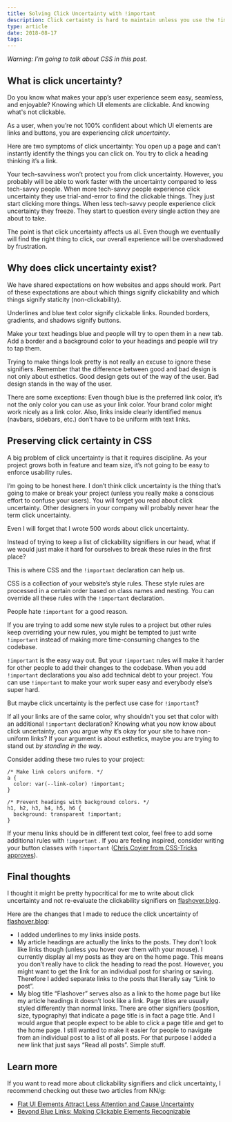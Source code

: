 ```yaml
---
title: Solving Click Uncertainty with !important
description: Click certainty is hard to maintain unless you use the !important declaration
type: article
date: 2018-08-17
tags:
---
```


_Warning: I’m going to talk about CSS in this post._

## What is click uncertainty?

Do you know what makes your app’s user experience seem easy, seamless, and enjoyable? Knowing which UI elements are clickable. And knowing what's not clickable.

As a user, when you’re not 100% confident about which UI elements are links and buttons, you are experiencing _click uncertainty_.

Here are two symptoms of click uncertainty: You open up a page and can’t instantly identify the things you can click on. You try to click a heading thinking it’s a link.

Your tech-savviness won’t protect you from click uncertainty. However, you probably will be able to work faster with the uncertainty compared to less tech-savvy people. When more tech-savvy people experience click uncertainty they use trial-and-error to find the clickable things. They just start clicking more things. When less tech-savvy people experience click uncertainty they freeze. They start to question every single action they are about to take.

The point is that click uncertainty affects us all. Even though we eventually will find the right thing to click, our overall experience will be overshadowed by frustration.

## Why does click uncertainty exist?

We have shared expectations on how websites and apps should work. Part of these expectations are about which things signify clickability and which things signify staticity (non-clickability).

Underlines and blue text color signify clickable links. Rounded borders, gradients, and shadows signify buttons.

Make your text headings blue and people will try to open them in a new tab. Add a border and a background color to your headings and people will try to tap them.

Trying to make things look pretty is not really an excuse to ignore these signifiers. Remember that the difference between good and bad design is not only about esthetics. Good design gets out of the way of the user. Bad design stands in the way of the user.

There are some exceptions: Even though blue is the preferred link color, it’s not the only color you can use as your link color. Your brand color might work nicely as a link color. Also, links inside clearly identified menus (navbars, sidebars, etc.) don’t have to be uniform with text links.

## Preserving click certainty in CSS

A big problem of click uncertainty is that it requires discipline. As your project grows both in feature and team size, it’s not going to be easy to enforce usability rules.

I’m going to be honest here. I don’t think click uncertainty is the thing that’s going to make or break your project (unless you really make a conscious effort to confuse your users). You will forget you read about click uncertainty. Other designers in your company will probably never hear the term click uncertainty.

Even I will forget that I wrote 500 words about click uncertainty.

Instead of trying to keep a list of clickability signifiers in our head, what if we would just make it hard for ourselves to break these rules in the first place?

This is where CSS and the `!important` declaration can help us.

CSS is a collection of your website’s style rules. These style rules are processed in a certain order based on class names and nesting. You can override all these rules with the `!important` declaration.

People hate `!important` for a good reason.

If you are trying to add some new style rules to a project but other rules keep overriding your new rules, you might be tempted to just write `!important` instead of making more time-consuming changes to the codebase.

`!important` is the easy way out. But your `!important` rules will make it harder for other people to add their changes to the codebase. When you add `!important` declarations you also add technical debt to your project. You can use `!important` to make your work super easy and everybody else’s super hard.

But maybe click uncertainty is the perfect use case for `!important`?

If all your links are of the same color, why shouldn’t you set that color with an additional `!important` declaration? Knowing what you now know about click uncertainty, can you argue why it’s okay for your site to have non-uniform links? If your argument is about esthetics, maybe you are trying to stand out _by standing in the way_.

Consider adding these two rules to your project:

    /* Make link colors uniform. */
    a {
      color: var(--link-color) !important;
    }

    /* Prevent headings with background colors. */
    h1, h2, h3, h4, h5, h6 {
      background: transparent !important;
    }

If your menu links should be in different text color, feel free to add some additional rules with `!important` . If you are feeling inspired, consider writing your button classes with `!important` ([Chris Coyier from CSS-Tricks approves](https://css-tricks.com/when-using-important-is-the-right-choice/)).

## Final thoughts

I thought it might be pretty hypocritical for me to write about click uncertainty and not re-evaluate the clickability signifiers on [flashover.blog](http://www.flashover.blog/).

Here are the changes that I made to reduce the click uncertainty of [flashover.blog](http://www.flashover.blog/):

- I added underlines to my links inside posts.
- My article headings are actually the links to the posts. They don’t look like links though (unless you hover over them with your mouse). I currently display all my posts as they are on the home page. This means you don’t really have to click the heading to read the post. However, you might want to get the link for an individual post for sharing or saving. Therefore I added separate links to the posts that literally say “Link to post”.
- My blog title “Flashover” serves also as a link to the home page but like my article headings it doesn’t look like a link. Page titles are usually styled differently than normal links. There are other signifiers (position, size, typography) that indicate a page title is in fact a page title. And I would argue that people expect to be able to click a page title and get to the home page. I still wanted to make it easier for people to navigate from an individual post to a list of all posts. For that purpose I added a new link that just says “Read all posts”. Simple stuff.

## Learn more

If you want to read more about clickability signifiers and click uncertainty, I recommend checking out these two articles from NN/g:

- [Flat UI Elements Attract Less Attention and Cause Uncertainty](https://www.nngroup.com/articles/flat-ui-less-attention-cause-uncertainty/)
- [Beyond Blue Links: Making Clickable Elements Recognizable](https://www.nngroup.com/articles/clickable-elements/)

